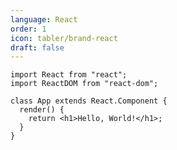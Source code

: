 ---
language: React
order: 1
icon: tabler/brand-react
draft: false
---

```tsx
import React from "react";
import ReactDOM from "react-dom";

class App extends React.Component {
  render() {
    return <h1>Hello, World!</h1>;
  }
}
```
